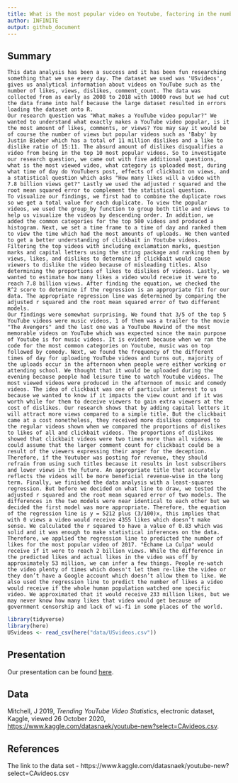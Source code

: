 ```yaml
---
title: What is the most popular video on Youtube, factoring in the number of views, comments, and likes.
author: INFINITE
output: github_document
---
```


## Summary

  	This data analysis has been a success and it has been fun researching something that we use every day. The dataset we used was 'USvideos', gives us analytical information about videos on YouTube such as the number of likes, views, dislikes, comment_count. The data was collected from as early as 2008 to 2018 with 10000 rows but we had cut the data frame into half because the large dataset resulted in errors loading the dataset onto R. 
  	Our research question was "What makes a YouTube video popular?" We wanted to understand what exactly makes a YouTube video popular, is it the most amount of likes, comments, or views? You may say it would be of course the number of views but popular videos such as 'Baby' by Justin Bieber which has a total of 11 million dislikes and a like to dislike ratio of 15:11. The absurd amount of dislikes disqualifies a video from being in the top 10 most popular videos. So to investigate our research question, we came out with five additional questions, what is the most viewed video, what category is uploaded most, during what time of day do YouTubers post, effects of clickbait on views, and a statistical question which asks "How many likes will a video with 7.8 billion views get?" Lastly we used the adjusted r squared and the root mean squared error to complement the statistical question.
  	To visualize our findings, we first had to combine the duplicate rows so we get a total value for each duplicate. To view the popular videos, we used the group_by function to group both title and views to help us visualize the videos by descending order. In addition, we added the common categories for the top 500 videos and produced a histogram. Next, we set a time frame to a time of day and ranked them to view the time which had the most amounts of uploads. We then wanted to get a better understanding of clickbait in Youtube videos. Filtering the top videos with including exclamation marks, question marks and capital letters using the string package and ranking them by views, likes, and dislikes to determine if clickbait would cause viewers to dislike the video because of misleading titles. Also determining the proportions of likes to dislikes of videos. Lastly, we wanted to estimate how many likes a video would receive it were to reach 7.8 billion views. After finding the equation, we checked the R^2 score to determine if the regression is an appropriate fit for our data. The appropriate regression line was determined by comparing the adjusted r squared and the root mean squared error of two different models.
    Our findings were somewhat surprising. We found that 3/5 of the top 5 YouTube videos were music videos, 1 of them was a trailer to the movie "The Avengers" and the last one was a YouTube Rewind of the most memorable videos on YouTube which was expected since the main purpose of Youtube is for music videos. It is evident because when we ran the code for the most common categories on Youtube, music was on top followed by comedy. Next, we found the frequency of the different times of day for uploading YouTube videos and turns out, majority of the uploads occur in the afternoon when people were either working or attending school. We thought that it would be uploaded during the evening because people had leisure time to watch Youtube videos. The most viewed videos were produced in the afternoon of music and comedy videos. The idea of clickbait was one of particular interest to us because we wanted to know if it impacts the view count and if it was worth while for them to deceive viewers to gain extra viewers at the cost of dislikes. Our research shows that by adding capital letters it will attract more views compared to a simple title. But the clickbait came at a cost nonetheless, they received more dislikes compared to the regular videos shown when we compared the proportions of dislikes to likes of all and clickbait videos. The proportions of dislikes showed that clickbait videos were two times more than all videos. We could assume that the larger comment count for clickbait could be a result of the viewers expressing their anger for the deception. Therefore, if the Youtuber was posting for revenue, they should refrain from using such titles because it results in lost subscribers and lower views in the future. An appropriate title that accurately reflects the videos will be more beneficial revenue-wise in the long term. Finally, we finished the data analysis with a least-squares regression. But before we decided on what line to draw, we tested the adjusted r squared and the root mean squared error of two models. The differences in the two models were near identical to each other but we decided the first model was more appropriate. Therefore, the equation of the regression line is y = 5212 plus (3/100)x, this implies that with 0 views a video would receive 4355 likes which doesn’t make sense. We calculated the r squared to have a value of 0.83 which was solid and it was enough to make statistical inferences on the data. Therefore, we applied the regression line to predicted the number of likes for the most popular video of 2017. "Échame La Culpa" would receive if it were to reach 2 billion views. While the difference in the predicted likes and actual likes in the video was off by approximately 53 million, we can infer a few things. People re-watch the video plenty of times which doesn't let them re-like the video or they don’t have a Google account which doesn’t allow them to like. We also used the regression line to predict the number of likes a video would receive if the whole human population watched one specific video. We approximated that it would receive 233 million likes, but we may never know how many likes that video would get because of government censorship and lack of wi-fi in some places of the world. 
  


```r
library(tidyverse)
library(here)
USvideos <- read_csv(here("data/USvideos.csv"))
```

## Presentation

Our presentation can be found [here](presentation/presentation.html).

## Data 
Mitchell, J 2019, _Trending YouTube Video Statistics_, electronic dataset, Kaggle, viewed 26 October 2020, <https://www.kaggle.com/datasnaek/youtube-new?select=CAvideos.csv>.


## References

The link to the data set - 
https://www.kaggle.com/datasnaek/youtube-new?select=CAvideos.csv

